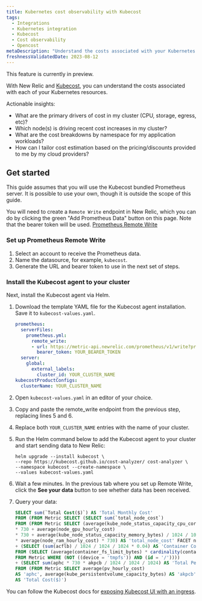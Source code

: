```yaml
---
title: Kubernetes cost observability with Kubecost
tags:
  - Integrations
  - Kubernetes integration
  - Kubecost
  - Cost observability
  - Opencost
metaDescription: "Understand the costs associated with your Kubernetes resources"
freshnessValidatedDate: 2023-08-12
---
```


<Callout title="Preview">
  This feature is currently in preview.
</Callout>

With New Relic and [Kubecost](https://kubecost.github.io/cost-analyzer/), you can understand the costs associated with each of your Kubernetes resources.

Actionable insights:
* What are the primary drivers of cost in my cluster (CPU, storage, egress, etc)?
* Which node(s) is driving recent cost increases in my cluster?
* What are the cost breakdowns by namespace for my application workloads?
* How can I tailor cost estimation based on the pricing/discounts provided to me by my cloud providers?

## Get started

This guide assumes that you will use the Kubecost bundled Prometheus server. It is possible to use your own, though it is outside the scope of this guide.

You will need to create a `Remote Write` endpoint in New Relic, which you can do by clicking the green "Add Prometheus Data" button on this page. Note that the bearer token will be used.
[Prometheus Remote Write](/docs/infrastructure/prometheus-integrations/install-configure-remote-write/set-your-prometheus-remote-write-integration/)

### Set up Prometheus Remote Write

1. Select an account to receive the Prometheus data.
2. Name the datasource, for example, `kubecost`.
3. Generate the URL and bearer token to use in the next set of steps.

### Install the Kubecost agent to your cluster

Next, install the Kubecost agent via Helm.

1. Download the template YAML file for the Kubecost agent installation. Save it to `kubecost-values.yaml`.

    ```yaml
    prometheus:
      serverFiles:
        prometheus.yml:
          remote_write:
          - url: https://metric-api.newrelic.com/prometheus/v1/write?prometheus_server=YOUR_CLUSTER_NAME
            bearer_token: YOUR_BEARER_TOKEN
      server:
        global:
          external_labels:
            cluster_id: YOUR_CLUSTER_NAME
    kubecostProductConfigs:
      clusterName: YOUR_CLUSTER_NAME
    ```

2. Open `kubecost-values.yaml` in an editor of your choice.
3. Copy and paste the remote_write endpoint from the previous step, replacing lines 5 and 6.
4. Replace both `YOUR_CLUSTER_NAME` entries with the name of your cluster.
5. Run the Helm command below to add the Kubecost agent to your cluster and start sending data to New Relic:

    ```shell
    helm upgrade --install kubecost \
    --repo https://kubecost.github.io/cost-analyzer/ cost-analyzer \
    --namespace kubecost --create-namespace \
    --values kubecost-values.yaml
    ```

6. Wait a few minutes. In the previous tab where you set up Remote Write, click the <DoNotTranslate>**See your data**</DoNotTranslate> button to see whether data has been received.
7. Query your data:

    ```sql
    SELECT sum(`Total Cost($)`) AS 'Total Monthly Cost'
    FROM (FROM Metric SELECT (SELECT sum(`total_node_cost`)
    FROM (FROM Metric SELECT (average(kube_node_status_capacity_cpu_cores) * average(node_cpu_hourly_cost)
    * 730 + average(node_gpu_hourly_cost)
    * 730 + average(kube_node_status_capacity_memory_bytes) / 1024 / 1024 / 1024
    * average(node_ram_hourly_cost) * 730) AS 'total_node_cost' FACET node))
    + (SELECT (sum(acflb) / 1024 / 1024 / 1024 * 0.04) AS 'Container Cost($)'
    FROM (SELECT (average(container_fs_limit_bytes) * cardinality(container_fs_limit_bytes)) AS 'acflb'
    FROM Metric WHERE (NOT ((device = 'tmpfs')) AND (id = '/'))))
    + (SELECT sum(aphc * 730 * akpcb / 1024 / 1024 / 1024) AS 'Total Persistent Volume Cost($)'
    FROM (FROM Metric SELECT average(pv_hourly_cost)
    AS 'aphc', average(kube_persistentvolume_capacity_bytes) AS 'akpcb' FACET persistentvolume, instance))
    AS 'Total Cost($)')
    ```

You can follow the Kubecost docs for [exposing Kubecost UI with an ingress](https://docs.kubecost.com/install-and-configure/install/ingress-examples).
